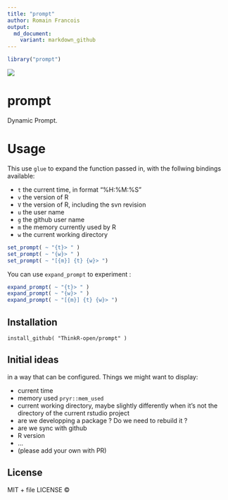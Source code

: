 ```yaml
---
title: "prompt"
author: Romain Francois
output:
  md_document:
    variant: markdown_github
---
```


```r
library("prompt")
```

![](prompt.png)

# prompt

Dynamic Prompt. 

# Usage

This use `glue` to expand the function passed in, with the follwing bindings available: 

 - `t` the current time, in format "%H:%M:%S"
 - `v` the version of R
 - `V` the version of R, including the svn revision
 - `u` the user name
 - `g` the github user name
 - `m` the memory currently used by R
 - `w` the current working directory
 
```r
set_prompt( ~ "{t}> " )
set_prompt( ~ "{w}> " )
set_prompt( ~ "[{m}] {t} {w}> ")
```

You can use `expand_prompt` to experiment : 

```r
expand_prompt( ~ "{t}> " )
expand_prompt( ~ "{w}> " )
expand_prompt( ~ "[{m}] {t} {w}> ")
```
 
## Installation

```
install_github( "ThinkR-open/prompt" )
```

## Initial ideas

in a way that can be configured. Things we might want to display: 

- current time
- memory used `pryr::mem_used`
- current working directory, maybe slightly differently when it's not the directory of the current rstudio project
- are we developping a package ? Do we need to rebuild it ? 
- are we sync with github
- R version
- ...
- (please add your own with PR)


## License

MIT + file LICENSE © 
